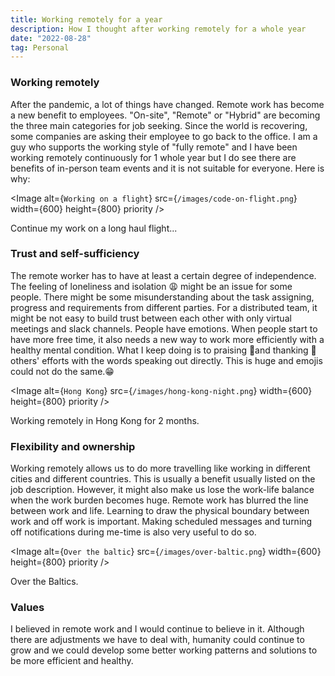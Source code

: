 ```yaml
---
title: Working remotely for a year
description: How I thought after working remotely for a whole year
date: "2022-08-28"
tag: Personal
---
```


### Working remotely

After the pandemic, a lot of things have changed. Remote work has become a new benefit to employees. "On-site", "Remote" or "Hybrid" are becoming the three main categories for job seeking. Since the world is recovering, some companies are asking their employee to go back to the office. I am a guy who supports the working style of "fully remote" and I have been working remotely continuously for 1 whole year but I do see there are benefits of in-person team events and it is not suitable for everyone. Here is why:

<Image
  alt={`Working on a flight`}
  src={`/images/code-on-flight.png`}
  width={600}
  height={800}
  priority
/>

Continue my work on a long haul flight...

### Trust and self-sufficiency

The remote worker has to have at least a certain degree of independence. The feeling of loneliness and isolation 😩 might be an issue for some people. There might be some misunderstanding about the task assigning, progress and requirements from different parties. For a distributed team, it might be not easy to build trust between each other with only virtual meetings and slack channels. People have emotions. When people start to have more free time, it also needs a new way to work more efficiently with a healthy mental condition. What I keep doing is to praising 👏and thanking 🙏 others' efforts with the words speaking out directly. This is huge and emojis could not do the same.😁

<Image
  alt={`Hong Kong`}
  src={`/images/hong-kong-night.png`}
  width={600}
  height={800}
  priority
/>

Working remotely in Hong Kong for 2 months.

### Flexibility and ownership

Working remotely allows us to do more travelling like working in different cities and different countries. This is usually a benefit usually listed on the job description. However, it might also make us lose the work-life balance when the work burden becomes huge. Remote work has blurred the line between work and life. Learning to draw the physical boundary between work and off work is important. Making scheduled messages and turning off notifications during me-time is also very useful to do so.

<Image
  alt={`Over the baltic`}
  src={`/images/over-baltic.png`}
  width={600}
  height={800}
  priority
/>

Over the Baltics.

### Values

I believed in remote work and I would continue to believe in it. Although there are adjustments we have to deal with, humanity could continue to grow and we could develop some better working patterns and solutions to be more efficient and healthy.
